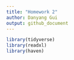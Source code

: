 ```yaml
---
title: "Homework 2"
author: Danyang Gui
output: github_document
---
```


```r
library(tidyverse)
library(readxl)
library(haven)
```

